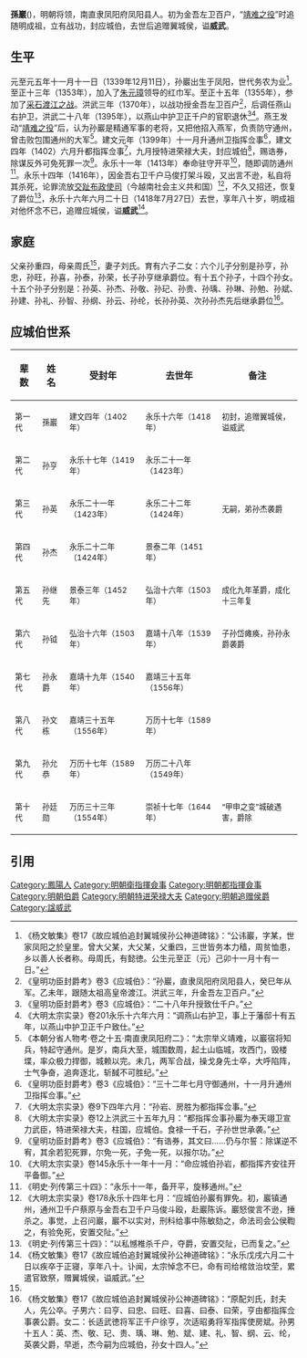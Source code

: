 {{東亞男性歷史人物
|名稱=孙巖
|身份=武将
|國家=中国
|時代=明朝
|主君=
|屆數=
|最高職務=
|前任=
|繼任=
|圖片名稱=
|圖片大小=
|圖片說明=
|氏=
|姓=
|名=
|姓名=
|羅馬拼音=
|字=
|號=
|職官=
|勛官=
|散階=特进荣禄大夫
|軍號=
|位階=正一品
|比秩=
|功臣號=
|封爵=应城伯<br>翼城侯<small> 追赠</small>
|封號=
|封地=
|尊號=
|族裔=汉族
|氏族=
|籍貫=
|祖籍=
|本籍=
|出身地=
|府邸=
|世系=
|初名=
|小字=
|別名=
|其他名號=
|出生日期=1339年12月11日
|出生地點=[[河南江北行省|河南江北行省]]安丰路濠州钟离县    
|婚年=
|逝世日期=1418年7月27日
|逝世地點=北直隶通州卫
|在位年代=
|廟號=
|諡號=威武
|墓葬=
|祠廟=
|父親=孙重四
|嫡母=
|母親=周氏
|繼父=
|繼母=
|養父=
|養母=
|元配=
|正室=刘氏
|妻=
|繼室=
|平妻=
|側室=
|元配之父=
|元配之嫡母=
|元配之母=
|正室之父=
|正室之嫡母=
|正室之母=
|妻之父=
|妻之嫡母=
|妻之母=
|繼室之父=
|繼室之嫡母=
|繼室之母=
|平妻之父=
|平妻之嫡母=
|平妻之母=
|兄弟=
|姊妹=
|子=孙亨<br>孙忠<br>孙旺<br>孙喜<br>孙泰<br>孙荣
|女=
|嫡子=
|嫡女=
|庶子=
|庶女=
|養子=
|養女=
|繼子=
|繼女=
|其他親屬=
|功名=
|經歷=
|著作=
|注釋=}}
'''孫巖'''({{Bd|1339年|12月11日|1418年|7月27日|catIdx=Sun孙}})，明朝将领，南直隶凤阳府凤阳县人。初为金吾左卫百户，“[[靖难之役|靖难之役]]”时追随明成祖，立有战功，封应城伯，去世后追赠翼城侯，谥'''威武'''。

==生平==
元至元五年十一月十一日（1339年12月11日），孙巖出生于凤阳，世代务农为业<ref name=":0">《杨文敏集》卷17《故应城伯追封翼城侯孙公神道碑铭》：“公讳巖，字某，世家凤阳之於皇里。曾大父某，大父某，父重四，三世皆务本力穑，周贫恤患，乡以善人长者称。母周氏，有懿徳。公生元至正（元）己卯十一月十有一日。”</ref>。至正十三年（1353年），加入了[[朱元璋|朱元璋]]领导的红巾军。至正十五年（1355年），参加了[[采石之戰|采石渡江之战]]。洪武三年（1370年），以战功授金吾左卫百户<ref>《皇明功臣封爵考》卷3《应城伯》：“孙巖，直隶凤阳府凤阳县人，癸巳年从军。乙未年，跟随太祖高皇帝渡江。洪武三年，升金吾左卫百户。”</ref>，后调任燕山右护卫，洪武二十八年（1395年），以燕山中护卫正千户的官职退休<ref>《皇明功臣封爵考》卷3《应城伯》：“二十八年升授致仕千户。”</ref><ref>《大明太宗实录》卷201永乐十六年六月：“调燕山右护卫，事上于藩邸十有五年，以燕山中护卫正千户致仕。”</ref>。燕王发动“[[靖难之役|靖难之役]]”后，认为孙巖是精通军事的老将，又把他招入燕军，负责防守通州，曾击败包围通州的大军<ref>《本朝分省人物考·卷之十五·南直隶凤阳府二》：“太宗举义靖难，以巖宿将知兵，特起守通州。是岁，南兵大至，城围数周，起土山临城，攻西门，毁楼堞，率众极力捍御，城赖以完。未几，两军合战，操戈身先士卒，大呼陷阵，士气争奋，追奔逐北，斩馘不可胜纪。”</ref>。建文元年（1399年）十一月升通州卫指挥佥事<ref>《皇明功臣封爵考》卷3《应城伯》：“三十二年七月守御通州，十一月升通州卫指挥佥事。”</ref>，建文四年（1402）六月升都指挥佥事<ref>《大明太宗实录》卷9下四年六月：“孙岩、房胜为都指挥佥事。”</ref>，九月授特进荣禄大夫，封应城伯<ref>《大明太宗实录》卷12上洪武三十五年九月：“都指挥佥事孙巖为奉天翊卫宣力武臣，特进荣禄大夫，柱国，应城伯。食禄一千石，子孙世世承袭。”</ref>，赐诰券，除谋反外可免死罪一次<ref>《皇明功臣封爵考》卷3《应城伯》：“有诰券，其文曰……仍与尔誓：除谋逆不宥，其余若犯死罪，尔免一死，子免一死，以报尔功。”</ref>。永乐十一年（1413年）奉命驻守开平<ref>《大明太宗实录》卷145永乐十一年十一月：“命应城伯孙岩，都指挥齐安往开平备御。”</ref>，随即调防通州<ref>《明史·列传第三十四》：“永乐十一年，备开平，旋移通州。”</ref>。永乐十四年（1416年），因金吾右卫千户马俊打架斗殴，又出言不逊，私自将其杀死，论罪流放[[交趾等處承宣布政使司|交趾布政使司]]（今越南社会主义共和国）<ref>《大明太宗实录》卷178永乐十四年七月：“应城伯孙巖有罪免。初，巖镇通州，通州卫千户蔡原与金吾右卫千户马俊斗殴，赴巖陈诉。巖怒俊言不逊，捶杀之。事觉，上召问巖，巖不以实对，刑科给事中陈敏劾之，命法司会公侯鞫之，有验免死，安置交阯。”</ref>，不久又招还，恢复了爵位<ref>《明史·列传第三十四》：“以私憾椎杀千户，夺爵，安置交阯，已而复之。”</ref>，永乐十六年六月二十日（1418年7月27日）去世，享年八十岁，明成祖对他怀念不已，追赠应城侯，谥'''威武'''<ref>《杨文敏集》卷17《故应城伯追封翼城侯孙公神道碑铭》：“永乐戊戌六月二十日以疾卒于正寝，享年八十。讣闻，太宗悼念不巳，命有司给棺敛治坟茔，累遣官致祭，赠翼城侯，谥威武。”</ref>。

==家庭==
父亲孙重四，母亲周氏<ref name=":0" />，妻子刘氏。育有六子二女：六个儿子分别是孙亨，孙忠，孙旺，孙喜，孙泰，孙荣，长子孙亨继承爵位。有十五个孙子，十四个孙女。十五个孙子分别是：孙英、孙杰、孙敬、孙玘、孙贵、孙瑀、孙琳、孙勉、孙斌、孙建、孙礼、孙智、孙纲、孙云、孙纶，长孙孙英、次孙孙杰先后继承爵位<ref>《杨文敏集》卷17《故应城伯追封翼城侯孙公神道碑铭》：“原配刘氏，封夫人，先公卒。子男六：曰亨、曰忠、曰旺、曰喜、曰泰、曰荣，亨由都指挥佥事袭公爵。女二：长适武徳将军正千户徐亨，次适昭勇将军指挥使房斌。孙男十五人：英、杰、敬、玘、贵、瑀、琳、勉、斌、建、礼、智、纲、云、纶，英袭父爵，早逝，杰今嗣为应城伯，孙女十四人。”</ref>。

== 应城伯世系 ==
{| class="wikitable"
!辈数
!姓名
!受封年
!去世年
!备注
|-
|<small>第一代</small>
|<small>孫巖</small>
|<small>建文四年（1402年）</small>
|<small>永乐十六年（1418年）</small>
|<small>初封，追赠翼城侯，谥威武</small>
|-
|<small>第二代</small>
|<small>孙亨</small>
|<small>永乐十七年（1419年）</small>
|<small>永乐二十一年（1423年）</small>
|
|-
|<small>第三代</small>
|<small>孙英</small>
|<small>永乐二十一年（1423年）</small>
|<small>永乐二十二年（1424年）</small>
|<small>无嗣，弟孙杰袭爵</small>
|-
|<small>第四代</small>
|<small>孙杰</small>
|<small>永乐二十二年（1424年）</small>
|<small>景泰二年（1451年）</small>
|
|-
|<small>第五代</small>
|<small>孙继先</small>
|<small>景泰三年（1452年）</small>
|<small>弘治十六年（1503年）</small>
|<small>成化九年革爵，成化十三年复</small>
|-
|<small>第六代</small>
|<small>孙钺</small>
|<small>弘治十六年（1503年）</small>
|<small>嘉靖十八年（1539年）</small>
|<small>子孙岱瘫痪，孙孙永爵袭爵</small>
|-
|<small>第七代</small>
|<small>孙永爵</small>
|<small>嘉靖十九年（1540年）</small>
|<small>嘉靖三十五年（1556年）</small>
|
|-
|<small>第八代</small>
|<small>孙文栋</small>
|<small>嘉靖三十五年（1556年）</small>
|<small>万历十七年（1589年）</small>
|
|-
|<small>第九代</small>
|<small>孙允恭</small>
|<small>万历十七年（1589年）</small>
|<small>万历二十八年（1549年）</small>
|
|-
|<small>第十代</small>
|<small>孙廷勋</small>
|<small>万历三十三年（1554年）</small>
|<small>崇祯十七年（1644年）</small>
|<small>“甲申之变”城破遇害，爵除</small>
|}

==引用==
{{Reflist|2}}
{{DEFAULTSORT:Sun孙}}

[[Category:鳳陽人|Category:鳳陽人]]
[[Category:明朝衛指揮僉事|Category:明朝衛指揮僉事]]
[[Category:明朝都指揮僉事|Category:明朝都指揮僉事]]
[[Category:明朝伯爵|Category:明朝伯爵]]
[[Category:明朝特进荣禄大夫|Category:明朝特进荣禄大夫]]
[[Category:明朝追赠侯爵|Category:明朝追赠侯爵]]
[[Category:諡威武|Category:諡威武]]